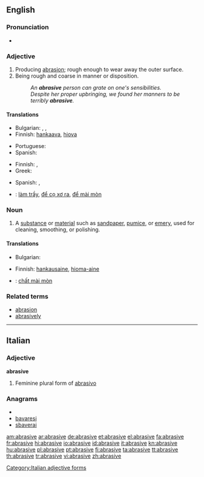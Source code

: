 ==English==

===Pronunciation===
* {{IPA|/əˈbreɪsɪv/}}

===Adjective===
{{en-adj}}

# Producing [[abrasion]]; rough enough to wear away the outer surface.
# Being rough and coarse in manner or disposition.
#: ''An '''abrasive''' person can grate on one's sensibilities.''
#: ''Despite her proper upbringing, we found her manners to be terribly '''abrasive'''.''

====Translations====
{{trans-top|producing abrasion; rough}}
* Bulgarian: {{t+|bg|изтъркващ}}, {{t+|bg|изтриващ}}, {{t-|bg|абразивен}}
* Finnish: [[hankaava]], [[hiova]]
{{trans-mid}}
* Portuguese: {{t+|pt|abrasivo}}
* Spanish: {{t|es|abrasivo}}
{{trans-bottom}}

{{trans-top|rough and coarse in manner or disposition}}
* Finnish: {{t-|fi|karski}}, {{t+|fi|karkea}}
* Greek: {{t+|el|τραχύς|tr=trachýs}}
{{trans-mid}}
* Spanish: {{t|es|brusco}}, {{t|es|irritante}}
{{trans-bottom}}

{{checktrans-top|translations to be checked}}
* {{ttbc|vi}}: [[làm trầy]], [[để cọ xơ ra]], [[để mài mòn]]
{{trans-mid}}
{{trans-bottom}}

===Noun===
{{en-noun}}

# A [[substance]] or [[material]] such as [[sandpaper]], [[pumice]], or [[emery]], used for cleaning, smoothing, or polishing.

====Translations====
{{trans-top|substance used for cleaning, smoothing, or polishing}}
* Bulgarian: {{t+|bg|абразив}}
{{trans-mid}}
* Finnish: [[hankausaine]], [[hioma-aine]]
{{trans-bottom}}

{{checktrans-top}}
* {{ttbc|vi}}: [[chất mài mòn]]
{{trans-bottom}}

===Related terms===
* [[abrasion]]
* [[abrasively]]

----

==Italian==

===Adjective===
'''abrasive''' {{f}}

# Feminine plural form of [[abrasivo]]

===Anagrams===
* {{alphagram|aabeirsv}}
* [[bavaresi#Italian|bavaresi]]
* [[sbaverai#Italian|sbaverai]]

[[Category:Italian adjective forms]]

[[am:abrasive]]
[[ar:abrasive]]
[[de:abrasive]]
[[et:abrasive]]
[[el:abrasive]]
[[fa:abrasive]]
[[fr:abrasive]]
[[hi:abrasive]]
[[io:abrasive]]
[[id:abrasive]]
[[it:abrasive]]
[[kn:abrasive]]
[[hu:abrasive]]
[[pl:abrasive]]
[[pt:abrasive]]
[[fi:abrasive]]
[[ta:abrasive]]
[[tt:abrasive]]
[[th:abrasive]]
[[tr:abrasive]]
[[vi:abrasive]]
[[zh:abrasive]]